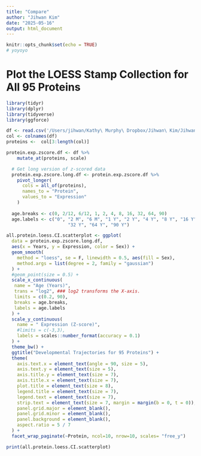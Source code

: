 ```yaml
---
title: "Compare"
author: "Jihwan Kim"
date: "2025-05-16"
output: html_document
---
```


```r
knitr::opts_chunk$set(echo = TRUE)
# yoyoyo
```

# Plot the LOESS Stamp Collection for All 95 Proteins


```r
library(tidyr)
library(dplyr)
library(tidyverse)
library(ggforce)

df <- read.csv('/Users/jihwan/Kathy\ Murphy\ Dropbox/Jihwan\ Kim/Jihwan_Kim/sugar_demo/synthetic_data.csv')
col <- colnames(df)
proteins <-  col[3:length(col)]

protein.exp.zscore.df <- df %>%
    mutate_at(proteins, scale)

  # Get long version of z-scored data
  protein.exp.zscore.long.df <- protein.exp.zscore.df %>%
    pivot_longer(
      cols = all_of(proteins),
      names_to = "Protein",
      values_to = "Expression"
    )
  
  age.breaks <- c(0, 2/12, 6/12, 1, 2, 4, 8, 16, 32, 64, 90)
  age.labels <- c("0", "2 M", "6 M", "1 Y", "2 Y", "4 Y", "8 Y", "16 Y",
                       "32 Y", "64 Y", "90 Y")

```


```r
all.protein.loess.CI.scatterplot <- ggplot(
  data = protein.exp.zscore.long.df,
  aes(x = Years, y = Expression, color = Sex)) +
  geom_smooth(
    method = "loess", se = F, linewidth = 0.5, aes(fill = Sex),
    method.args = list(degree = 2, family = "gaussian")
  ) +
  #geom_point(size = 0.5) +
  scale_x_continuous(
   name = "Age (Years)",
   trans = "log2", ### log2 transforms the X-axis.
   limits = c(0.2, 90),
   breaks = age.breaks,
   labels = age.labels
  ) +
  scale_y_continuous(
    name = " Expression (Z-score)",
    #limits = c(-3,3),
    labels = scales::number_format(accuracy = 0.1)
  ) +
  theme_bw() +
  ggtitle("Developmental Trajectories for 95 Proteins") +
  theme(
    axis.text.x = element_text(angle = 90, size = 5),
    axis.text.y = element_text(size = 5),
    axis.title.y = element_text(size = 7),
    axis.title.x = element_text(size = 7),
    plot.title = element_text(size = 8),
    legend.title = element_text(size = 7),
    legend.text = element_text(size = 7),
    strip.text = element_text(size = 7, margin = margin(b = 0, t = 0)),
    panel.grid.major = element_blank(),
    panel.grid.minor = element_blank(),
    panel.background = element_blank(),
    aspect.ratio = 5 / 7
  ) +
  facet_wrap_paginate(~Protein, ncol=10, nrow=10, scales= "free_y")

print(all.protein.loess.CI.scatterplot)
```